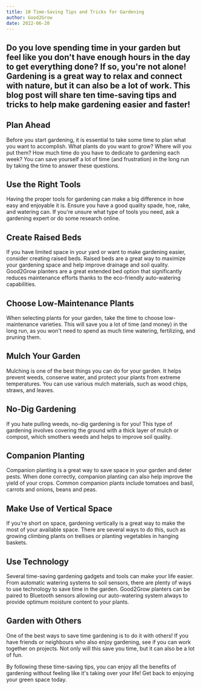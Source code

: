 ```yaml
---
title: 10 Time-Saving Tips and Tricks for Gardening
author: Good2Grow
date: 2022-06-20
---
```


## Do you love spending time in your garden but feel like you don't have enough hours in the day to get everything done? If so, you're not alone! Gardening is a great way to relax and connect with nature, but it can also be a lot of work. This blog post will share ten time-saving tips and tricks to help make gardening easier and faster!

<h2>Plan Ahead</h2>

Before you start gardening, it is essential to take some time to plan what you want to accomplish. What plants do you want to grow? Where will you put them? How much time do you have to dedicate to gardening each week? You can save yourself a lot of time (and frustration) in the long run by taking the time to answer these questions.

<h2>Use the Right Tools</h2>

Having the proper tools for gardening can make a big difference in how easy and enjoyable it is. Ensure you have a good quality spade, hoe, rake, and watering can. If you're unsure what type of tools you need, ask a gardening expert or do some research online.

<h2>Create Raised Beds</h2>

If you have limited space in your yard or want to make gardening easier, consider creating raised beds. Raised beds are a great way to maximize your gardening space and help improve drainage and soil quality. Good2Grow planters are a great extended bed option that significantly reduces maintenance efforts thanks to the eco-friendly auto-watering capabilities.

<h2>Choose Low-Maintenance Plants</h2>

When selecting plants for your garden, take the time to choose low-maintenance varieties. This will save you a lot of time (and money) in the long run, as you won't need to spend as much time watering, fertilizing, and pruning them.

<h2>Mulch Your Garden</h2>

Mulching is one of the best things you can do for your garden. It helps prevent weeds, conserve water, and protect your plants from extreme temperatures. You can use various mulch materials, such as wood chips, straws, and leaves.

<h2>No-Dig Gardening</h2>

If you hate pulling weeds, no-dig gardening is for you! This type of gardening involves covering the ground with a thick layer of mulch or compost, which smothers weeds and helps to improve soil quality.

<h2>Companion Planting</h2>

Companion planting is a great way to save space in your garden and deter pests. When done correctly, companion planting can also help improve the yield of your crops. Common companion plants include tomatoes and basil, carrots and onions, beans and peas.

<h2>Make Use of Vertical Space</h2>

If you're short on space, gardening vertically is a great way to make the most of your available space. There are several ways to do this, such as growing climbing plants on trellises or planting vegetables in hanging baskets.

<h2>Use Technology</h2>

Several time-saving gardening gadgets and tools can make your life easier. From automatic watering systems to soil sensors, there are plenty of ways to use technology to save time in the garden. Good2Grow planters can be paired to Bluetooth sensors allowing our auto-watering system always to provide optimum moisture content to your plants.

<h2>Garden with Others</h2>

One of the best ways to save time gardening is to do it with others! If you have friends or neighbours who also enjoy gardening, see if you can work together on projects. Not only will this save you time, but it can also be a lot of fun.

By following these time-saving tips, you can enjoy all the benefits of gardening without feeling like it's taking over your life! Get back to enjoying your green space today.





